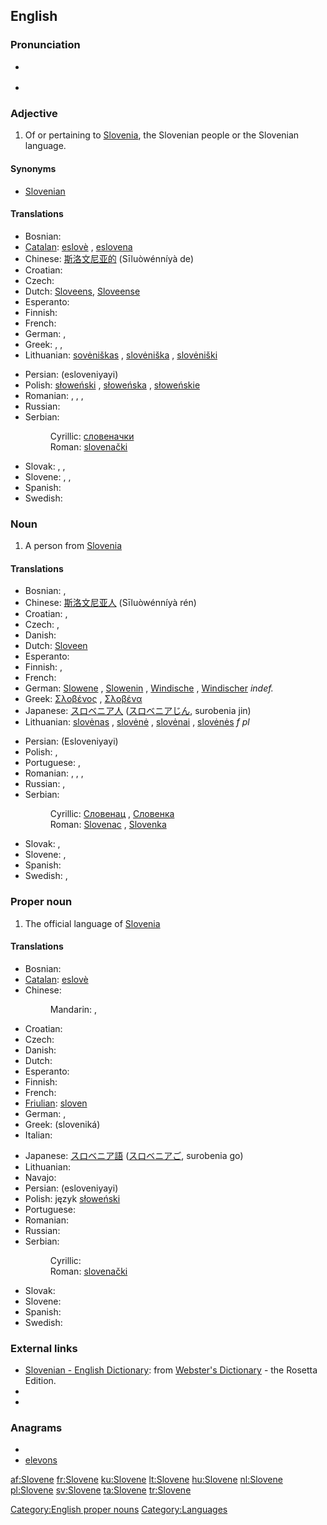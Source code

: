 {{also|slovene}}
==English==

===Pronunciation===
* {{a|UK}} {{IPA|/ˈslɘʊˌvɪin/}} {{SAMPA|/sl@U%vi:n/}}
* {{audio|en-us-Slovene.ogg|Audio (US)}}

===Adjective===
{{en-adj|-}}

# Of or pertaining to [[Slovenia]], the Slovenian people or the Slovenian language.

====Synonyms====
* [[Slovenian]]

====Translations====
{{trans-top|adjective}}
* Bosnian: {{t-|bs|slovenački|m}}
* [[Catalan]]: [[eslovè]] {{m}}, [[eslovena]] {{f}}
* Chinese: [[斯洛文尼亚的]] (Sīluòwénníyà de)
* Croatian: {{t+|hr|slovenski|f}}
* Czech: {{t-|cs|slovinský|m}}
* Dutch: [[Sloveens]], [[Sloveense]]
* Esperanto: {{t-|eo|slovena|xs=Esperanto}}
* Finnish: {{t+|fi|slovenialainen}}
* French: {{t+|fr|slovène|m|f}}
* German: {{t+|de|slowenisch}}, {{t-|de|windisch}}
* Greek: {{t+|el|σλοβενικός|m}}, {{t+|el|σλοβενική|f}}, {{t+|el|σλοβενικό|n}}
* Lithuanian: [[sovėniškas]] {{m}}, [[slovėniška]] {{f}}, [[slovėniški]] {{p}}
{{trans-mid}}
* Persian: {{fa-Arab|[[اسلوونیایی]]}} (esloveniyayi)
* Polish: [[słoweński]] {{m}}, [[słoweńska]] {{f}}, [[słoweńskie]] {{n}}
* Romanian: {{t-|ro|sloven|m}}, {{t+|ro|slovenă|f}}, {{t-|ro|sloveni|p}}, {{t-|ro|slovene|f|p}}
* Russian: {{t|ru|словенский|tr=slov'énskij}}
* Serbian:
*: Cyrillic: [[словеначки#Serbian|словеначки]] {{m}}
*: Roman: [[slovenački#Serbian|slovenački]] {{m}}
* Slovak: {{t-|sk|slovinský|m}}, {{t-|sk|slovinská|f}}, {{t-|sk|slovinské|n}}
* Slovene: {{t+|sl|slovenski|m}}, {{t-|sl|slovenska|f}}, {{t-|sl|slovensko|n}}
* Spanish: {{t+|es|esloveno|m}}
* Swedish: {{t+|sv|slovensk}}
{{trans-bottom}}

===Noun===
{{en-noun}}

# A person from [[Slovenia]]

====Translations====
{{trans-top|a person}}
* Bosnian: {{t-|bs|Slovenac|m}}, {{t-|bs|Slovenka|f}}
* Chinese: [[斯洛文尼亚人]] (Sīluòwénníyà rén)
* Croatian: {{t+|hr|Slovenac|m}}, {{t+|hr|Slovenka|f}}
* Czech: {{t-|cs|Slovinec|m}}, {{t-|cs|Slovinka|f}}
* Danish: {{t-|da|slovener}}
* Dutch: [[Sloveen]]
* Esperanto: {{t-|eo|sloveno|xs=Esperanto}}
* Finnish: {{t+|fi|sloveeni}}, {{t+|fi|slovenialainen}}
* French: {{t+|fr|Slovène|m|f}}
* German: [[Slowene]] {{m}}, [[Slowenin]] {{f}}, [[Windische]] {{m|f}}, [[Windischer]] {{m}} ''indef.''
* Greek: [[Σλοβένος]] {{m}}, [[Σλοβένα]] {{f}}
* Japanese: [[スロベニア人]] ([[スロベニアじん]], surobenia jin)
* Lithuanian: [[slovėnas]] {{m}}, [[slovėnė]] {{f}}, [[slovėnai]] {{p}}, [[slovėnės]] ''f pl''
{{trans-mid}}
* Persian: {{fa-Arab|[[اسلوونیایی]]}} (Esloveniyayi)
* Polish: {{t+|pl|Słoweniec|m}}, {{t+|pl|Słowenka|f}}
* Portuguese: {{t+|pt|esloveno|m}}, {{t-|pt|eslovena|f}}
* Romanian: {{t-|ro|sloven|m}}, {{t+|ro|slovenă|f}}, {{t-|ro|sloveni|p}}, {{t-|ro|slovene|f|p}}
* Russian: {{t|ru|словенец|m|tr=slov'én'ec}}, {{t+|ru|словенка|f|tr=slov'énka}}
* Serbian:
*: Cyrillic: [[Словенац#Serbian|Словенац]] {{m}}, [[Словенка#Serbian|Словенка]] {{f}}
*: Roman: [[Slovenac]] {{m}}, [[Slovenka]] {{f}}
* Slovak: {{t-|sk|Slovinec|m}}, {{t-|sk|Slovinka|f}}
* Slovene: {{t-|sl|Slovenec|m}}, {{t-|sl|Slovenka|f}}
* Spanish: {{t+|es|esloveno|m}}
* Swedish: {{t-|sv|sloven|m}}, {{t+|sv|slovenska|f}}
{{trans-bottom}}

===Proper noun===
{{wikipedia}}
{{en-proper noun}}

# The official language of [[Slovenia]]

====Translations====
{{trans-top|the language}}
* Bosnian: {{t-|bs|slovenački|m}}
* [[Catalan]]: [[eslovè]]
* Chinese:
*: Mandarin: {{t-|cmn|斯洛文尼亞語|sc=Hani}}, {{t-|cmn|斯洛文尼亚语|tr=Sīluòwénníyàyǔ|sc=Hani}}
* Croatian: {{t+|hr|slovenski|m}}
* Czech: {{t+|cs|slovinština|f}}
* Danish: {{t-|da|slovensk}}
* Dutch: {{t+|nl|Sloveens|n}}
* Esperanto: {{t-|eo|slovena|xs=Esperanto}}
* Finnish: {{t+|fi|sloveeni}}
* French: {{t+|fr|slovène|m}}
* [[Friulian]]: [[sloven]]
* German: {{t+|de|Slowenisch}}, {{t-|de|Windisch}}
* Greek: {{t+|el|σλοβενικά|n|p}} (sloveniká)
* Italian: {{t+|it|sloveno}}
{{trans-mid}}
* Japanese: [[スロベニア語]] ([[スロベニアご]], surobenia go)
* Lithuanian: {{t-|lt|slovėniškas|xs=Lithuanian}}
* Navajo: {{tø|nv|Słobíín bizaad}}
* Persian: {{fa-Arab|[[اسلوونیایی]]}} (esloveniyayi)
* Polish: język [[słoweński]] {{m}}
* Portuguese: {{t+|pt|esloveno}}
* Romanian: {{t+|ro|slovenă|f}}
* Russian: {{t|ru|словенский|m}}
* Serbian:
*: Cyrillic: {{t-|sr|словеначки|m|sc=Cyrl}}
*: Roman: [[slovenački#Serbian|slovenački]] {{m}}
* Slovak: {{t-|sk|slovinčina|f}}
* Slovene: {{t+|sl|slovenščina}} {{t+|sl|slovenski jezik}}
* Spanish: {{t+|es|esloveno}}
* Swedish: {{t+|sv|slovenska}}
{{trans-bottom}}

===External links===
* [http://www.websters-online-dictionary.org/definition/Slovene-english/ Slovenian - English Dictionary]: from [http://www.websters-online-dictionary.org/ Webster's Dictionary] - the Rosetta Edition.
* {{ISO 639|3code=slv|1code=sl}}
* {{ethnologue|code=slv}}

===Anagrams===
* {{alphagram|eelnosv}}
* [[elevons#English|elevons]]

[[Category:English proper nouns]]
[[Category:Languages]]

[[af:Slovene]]
[[fr:Slovene]]
[[ku:Slovene]]
[[lt:Slovene]]
[[hu:Slovene]]
[[nl:Slovene]]
[[pl:Slovene]]
[[sv:Slovene]]
[[ta:Slovene]]
[[tr:Slovene]]